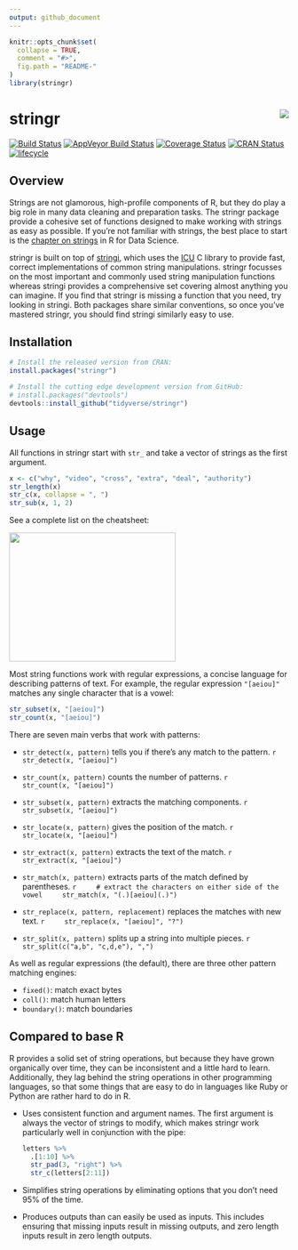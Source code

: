 ```yaml
---
output: github_document
---
```


<!-- README.md is generated from README.Rmd. Please edit that file -->

```r
knitr::opts_chunk$set(
  collapse = TRUE,
  comment = "#>",
  fig.path = "README-"
)
library(stringr)
```

# stringr <img src="man/figures/logo.png" align="right" />

[![Build Status](https://travis-ci.org/tidyverse/stringr.svg?branch=master)](https://travis-ci.org/tidyverse/stringr)
[![AppVeyor Build Status](https://ci.appveyor.com/api/projects/status/github/tidyverse/stringr?branch=master&svg=true)](https://ci.appveyor.com/project/tidyverse/stringr)
[![Coverage Status](https://img.shields.io/codecov/c/github/tidyverse/stringr/master.svg)](https://codecov.io/github/tidyverse/stringr?branch=master)
[![CRAN Status](http://www.r-pkg.org/badges/version/stringr)](https://cran.r-project.org/package=stringr)
[![lifecycle](https://img.shields.io/badge/lifecycle-stable-brightgreen.svg)](https://www.tidyverse.org/lifecycle/#stable)

## Overview

Strings are not glamorous, high-profile components of R, but they do play a big role in many data cleaning and preparation tasks. The stringr package provide a cohesive set of functions designed to make working with strings as easy as possible. If you're not familiar with strings, the best place to start is the [chapter on strings](http://r4ds.had.co.nz/strings.html) in R for Data Science.

stringr is built on top of [stringi](https://github.com/gagolews/stringi), which uses the [ICU](http://site.icu-project.org) C library to provide fast, correct implementations of common string manipulations. stringr focusses on the most important and commonly used string manipulation functions whereas stringi provides a comprehensive set covering almost anything you can imagine. If you find that stringr is missing a function that you need, try looking in stringi. Both packages share similar conventions, so once you've mastered stringr, you should find stringi similarly easy to use.

## Installation

```r
# Install the released version from CRAN:
install.packages("stringr")

# Install the cutting edge development version from GitHub:
# install.packages("devtools")
devtools::install_github("tidyverse/stringr")
```

## Usage

All functions in stringr start with `str_` and take a vector of strings as the first argument.

```r
x <- c("why", "video", "cross", "extra", "deal", "authority")
str_length(x) 
str_c(x, collapse = ", ")
str_sub(x, 1, 2)
```

See a complete list on the cheatsheet:

<a href="https://github.com/rstudio/cheatsheets/blob/master/strings.pdf"><img src="man/figures/cheatsheet-thumb.png" width="300" height="232"/></a>  

Most string functions work with regular expressions, a concise language for describing patterns of text. For example, the regular expression `"[aeiou]"` matches any single character that is a vowel:

```r
str_subset(x, "[aeiou]")
str_count(x, "[aeiou]")
```

There are seven main verbs that work with patterns:

*   `str_detect(x, pattern)` tells you if there's any match to the pattern.
    ```r
    str_detect(x, "[aeiou]")
    ```
    
*   `str_count(x, pattern)` counts the number of patterns.
    ```r
    str_count(x, "[aeiou]")
    ```

*   `str_subset(x, pattern)` extracts the matching components.
    ```r
    str_subset(x, "[aeiou]")
    ```

*   `str_locate(x, pattern)` gives the position of the match.
    ```r
    str_locate(x, "[aeiou]")
    ```

*   `str_extract(x, pattern)` extracts the text of the match.
    ```r
    str_extract(x, "[aeiou]")
    ```

*   `str_match(x, pattern)` extracts parts of the match defined by parentheses.
    ```r
    # extract the characters on either side of the vowel
    str_match(x, "(.)[aeiou](.)")
    ```

*   `str_replace(x, pattern, replacement)` replaces the matches with new text.
    ```r
    str_replace(x, "[aeiou]", "?")
    ```

*   `str_split(x, pattern)` splits up a string into multiple pieces.
    ```r
    str_split(c("a,b", "c,d,e"), ",")
    ```

As well as regular expressions (the default), there are three other pattern matching engines:

* `fixed()`: match exact bytes
* `coll()`: match human letters
* `boundary()`: match boundaries


## Compared to base R

R provides a solid set of string operations, but because they have grown organically over time, they can be inconsistent and a little hard to learn. Additionally, they lag behind the string operations in other programming languages, so that some things that are easy to do in languages like Ruby or Python are rather hard to do in R. 

* Uses consistent function and argument names. The first argument is always
  the vector of strings to modify, which makes stringr work particularly well
  in conjunction with the pipe:
  
    ```r
    letters %>%
      .[1:10] %>% 
      str_pad(3, "right") %>%
      str_c(letters[2:11])
    ```

* Simplifies string operations by eliminating options that you don't need
  95% of the time.

* Produces outputs than can easily be used as inputs. This includes ensuring
  that missing inputs result in missing outputs, and zero length inputs
  result in zero length outputs.

